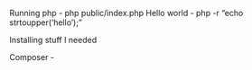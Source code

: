 Running php - php public/index.php
Hello world - php -r "echo strtoupper('hello');"

Installing stuff I needed 

Composer - 
